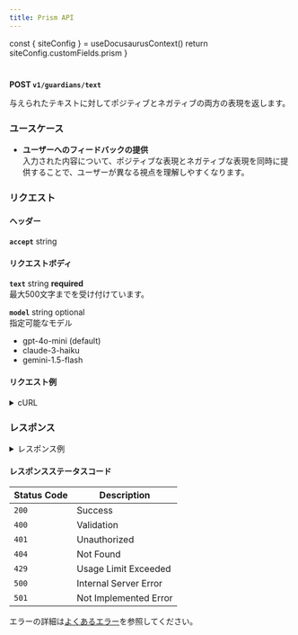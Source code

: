 ```yaml
---
title: Prism API
---
```



  const { siteConfig } = useDocusaurusContext()
  return siteConfig.customFields.prism
}

# <PrismApiName />

**POST `v1/guardians/text`**

与えられたテキストに対してポジティブとネガティブの両方の表現を返します。

### ユースケース
- **ユーザーへのフィードバックの提供** <br />
入力された内容について、ポジティブな表現とネガティブな表現を同時に提供することで、ユーザーが異なる視点を理解しやすくなります。


### リクエスト

#### ヘッダー

**`accept`** string

#### リクエストボディ
**`text`** string **required** <br/>
最大500文字までを受け付けています。

**`model`** string optional <br/>
指定可能なモデル
- gpt-4o-mini (default)
- claude-3-haiku
- gemini-1.5-flash


#### リクエスト例
<details>
  <summary>cURL</summary>
  <pre>
    <code>
      ```bash
        curl -X POST \
          --location 'https://api.pe-ace.net/v1/prisms/text' \
          -H 'Content-Type: application/json' \
          -H "Authorization: Bearer <API_KEY>" \
          -d '{
          "text": "元気がいいね"
        }'
      ```
    </code>
  </pre>
</details>

### レスポンス
<details>
  <summary>レスポンス例</summary>

  status: `200`
  <pre>
    <code>
    ```json
    {
        "positive": "とても活気があるね",
        "negative": "少し騒がしいね"
    }
    ```
    </code>
  </pre>
</details>

#### レスポンスステータスコード

| Status Code | Description           |
| ----        |  ----                 |
| `200`       | Success               |
| `400`       | Validation            |
| `401`       | Unauthorized          |
| `404`       | Not Found             |
| `429`       | Usage Limit Exceeded  |
| `500`       | Internal Server Error |
| `501`       | Not Implemented Error |

エラーの詳細は[よくあるエラー](/docs/errors)を参照してください。